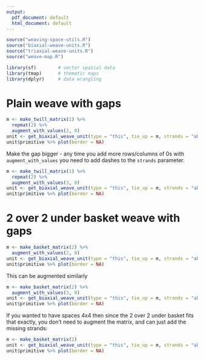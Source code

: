 ```yaml
---
output:
  pdf_document: default
  html_document: default
---
```

```r
source("weaving-space-utils.R")
source("biaxial-weave-units.R")
source("triaxial-weave-units.R")
source("weave-map.R")

library(sf)        # vector spatial data
library(tmap)      # thematic maps
library(dplyr)     # data wrangling
```

# Plain weave with gaps

```r
m <- make_twill_matrix(1) %>%
  repmat(2) %>%
  augment_with_values(2, 0)
unit <- get_biaxial_weave_unit(type = "this", tie_up = m, strands = "abcd--|efgh--")
unit$primitive %>% plot(border = NA)
```

Make the gap bigger - any time you add more rows/columns of 0s with `augment_with_values` you need to add dashes to the `strands` parameter.

```r
m <- make_twill_matrix(1) %>%
  repmat(2) %>%
  augment_with_values(3, 0)
unit <- get_biaxial_weave_unit(type = "this", tie_up = m, strands = "abcd---|efgh---")
unit$primitive %>% plot(border = NA)
```

# 2 over 2 under basket weave with gaps

```r
m <- make_basket_matrix(2) %>% 
  augment_with_values(2, 0)
unit <- get_biaxial_weave_unit(type = "this", tie_up = m, strands = "abcd--|efgh--")
unit$primitive %>% plot(border = NA)
```

This can be augmented similarly

```r
m <- make_basket_matrix(2) %>% 
  augment_with_values(3, 0)
unit <- get_biaxial_weave_unit(type = "this", tie_up = m, strands = "abcd---|efgh---")
unit$primitive %>% plot(border = NA)
```

If you wanted to have spaces 4x4 then since the 2 over 2 under basket fits that exactly, you don't need to augment the matrix, and can just add the missing strands:

```r
m <- make_basket_matrix(2)
unit <- get_biaxial_weave_unit(type = "this", tie_up = m, strands = "abcd----|efgh----")
unit$primitive %>% plot(border = NA)
```
